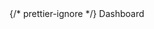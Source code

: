 <div style={{ float: "left", display: "table-column", width: "20%" }}>
  {/* prettier-ignore */}
  <span
    style={{
      background: "#F6F8FC",
      color: "#73B2F0",
      borderRadius: "0",
      fontSize: ".8em",
      padding: "2px 10px",
      display: "inline-block",
      fontWeight: "500",
      letterSpacing: ".5px",
      whiteSpace: "nowrap",
    }}
  >Dashboard</span>
</div>

